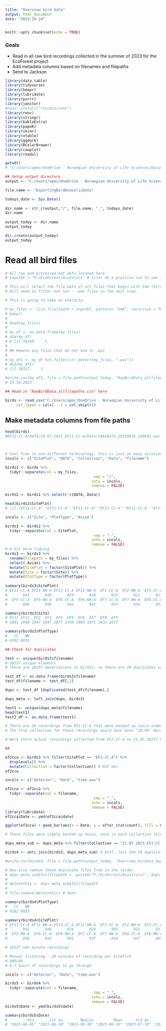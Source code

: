 ```yaml
---
title: "Overview bird data"
output: html_document
date: "2023-10-24"
---
```


```r
knitr::opts_chunk$set(echo = TRUE)
```

### Goals 

- Read in all raw bird recordings collected in the summer of 2023 for the EcoForest project
- Add metadata columns based on filenames and filepaths 
- Send to Jackson 


```r
library(data.table)
library(tidyverse)
library(beepr)
library(lubridate)
library(purrr)
library(janitor)
#renv::install("rstudio/renv")
library(renv)
library(stringr)
library(kableExtra)
library(papeR)
library(skimr)
library(vtable)
library(ggdark)
library(RColorBrewer)
library(cowplot)
library(readxl)

getwd()
# "C:/Users/apmc/OneDrive - Norwegian University of Life Sciences/Documents/1. PhD_Main/GitHub_link/EcoForest/EF"

## Setup output directory 
output <- "C:/Users/apmc/OneDrive - Norwegian University of Life Sciences/5. EcoForest/Data/Acoustics/Bird Acoustic Data/Outputs"

file.name <- "ExportingBirdAcousticData"

todays_date <- Sys.Date()
 
dir.name <- str_c(output,"/", file.name, "_", todays_date)
dir.name
 
output_today <- dir.name
output_today

dir.create(output_today)
output_today

```

# Read all bird files 
```r
# All raw and processed bat data located here 
# inputEF <-"P:/EcoForest/Acoustics" # First do a practice run to see if a combination of patterns can be used

# This will select the file path of all files that begin with S4A (bird acoustic data) 
# Will need to filter out non - .wav files in the next step. 

# This is going to take an eternity.

# my_files <- list.files(path = inputEF, pattern= "S4A", recursive = TRUE) 
# beep()
# 
# head(my_files)
# 
# my_df <- as.data.frame(my_files)
# dim(my_df)
# # [1] 18249     1
# 
# ## Remove any files that do not end in .wav 
# 
# my_df1 <- my_df %>% filter(str_detect(my_files, ".wav"))
# dim(my_df1)
# [1] 18157     1

#write.csv(my_df1, file = file.path(output_today, "RawBirdData_allfilepaths.csv"))
# 24.10.2023

## Read in "RawBirdData_allfilepaths.csv" here 

birds <- read_csv("C:/Users/apmc/OneDrive - Norwegian University of Life Sciences/5. EcoForest/Data/Acoustics/Bat Acoustic Data/ROutputs/ExportingBirdAcousticData_2023-10-24/RawBirdData_allfilepaths.csv", 
     col_types = cols(...1 = col_skip()))

```

## Make metadata columns from file paths 
```r
head(birds)
#EF11-CC-A/DATA/19.07.2023_EF11-CC-A/Data/S4A16276_20230626_140601.wav



# Feel free to use different terminology, this is just an easy solution for me but Jackson and Emma are free to use the syntax that works for them so long as it is clear and consistent. 
incols <- c("SitePlot", "DATA", "Collection", "Data", "filename")

birds1 <- birds %>% 
  tidyr::separate(col = my_files,
                                        sep = "/",
                                       into = incols, 
                                       remove = FALSE)

birds2 <- birds1 %>% select(-c(DATA, Data)) 

head(birds2$SitePlot)
# [1] "EF11-CC-A" "EF11-CC-A" "EF11-CC-A" "EF11-CC-A" "EF11-CC-A" "EF11-CC-A"

incols <- c("Site", "PlotType", "Avian")

birds3 <- birds2 %>% 
  tidyr::separate(col = SitePlot,
                                        sep = "-",
                                       into = incols, 
                                       remove = FALSE)
# A bit more tidying 
birds3 <- birds3 %>% 
  rename(filepath = my_files) %>% 
  select(-Avian) %>% 
  mutate(SitePlot = factor(SitePlot)) %>% 
  mutate(Site = factor(Site)) %>% 
  mutate(PlotType = factor(PlotType)) 
  
summary(birds3$SitePlot) 
# EF11-CC-A EF11-NN-A EF12-CC-A EF12-NN-A  EF2-CC-A  EF2-NN-A  EF3-CC-A  EF3-NN-A  EF4-CC-A  EF4-NN-A 
#       941       940       924       924       925       922       921       926       939       938 
#  EF5-CC-A  EF5-NN-A  EF6-CC-A  EF6-NN-A  EF7-CC-A  EF7-NN-A  EF8-CC-A  EF8-NN-A  EF9-CC-A  EF9-NN-A 
#       896       898       942       941       937       934       937       495       940       937 

summary(birds3$Site) 
# EF11 EF12  EF2  EF3  EF4  EF5  EF6  EF7  EF8  EF9 
# 1881 1848 1847 1847 1877 1794 1883 1871 1432 1877 

summary(birds3$PlotType) 
#   CC   NN 
# 9302 8855 

## Check for duplicates 

test <- unique(birds3$filename)
# 18137 unique elements 
# There are 18157 observations in birds3, so there are 20 duplicates somewhere. Lets find out where. 

test_df <- as.data.frame(birds3$filename)
test_df$filename <- test_df[,1]

dups <- test_df [duplicated(test_df$filename),]

dups_meta <- left_join(dups, birds3)

test1 <- unique(dups_meta$filename)
head(test1)
test2_df <- as.data.frame(test1)

# There are 20 recordings from EF2-CC-A that were backed up twice under two different collections. 
# The true collection for these recordings would have been "28.06" because the recordings are from before this date. 

# Were there actual recordings collected from EF2-CC-A on 21.07.2023? Have these been lost in the backup process (human error, most likely me (Reed) 

##

ef2cca <- birds3 %>% filter(SitePlot == "EF2-CC-A") %>% 
  droplevels() %>% 
  mutate(Collection = factor(Collection)) # 925 obs
ef2cca

incols <- c("detector", "date", "time.wav")

ef2cca <- ef2cca %>% 
  tidyr::separate(col = filename,
                                        sep = "_",
                                       into = incols, 
                                       remove = FALSE)
library(lubridate)
ef2cca$Date <- ymd(ef2cca$date)

ggplot(ef2cca) + geom_bar(aes(x = Date, y = after_stat(count), fill = Collection), position = "stack") 

# These files were simply backed up twice, once in each collection folder, so I can delete them from the 21.07.2023 collection folder and this should be alright. 

dups_meta_sub <- dups_meta %>% filter(Collection == "21.07.2023_EF2-CC-A") %>% droplevels()

birds4 <- anti_join(birds3, dups_meta_sub) # 8137, lost the 20 duplicate observations in the incorrect collection folder. Nice!

#write.csv(birds4, file = file.path(output_today, "Overview_birdata_duplicates_removed.csv"))

# Now also remove these duplicate files from in the folder. 
# dups_meta_sub$fullfilepath <- paste0("P:/EcoForest/Acoustics/", dups_meta_sub$filepath)
# 
# deletethis <- dups_meta_sub$fullfilepath 
# 
# file.remove(deletethis) # done 

```


```r
summary(birds4$PlotType)
#   CC   NN
# 9282 8855

summary(birds4$SitePlot)
# EF11-CC-A EF11-NN-A EF12-CC-A EF12-NN-A  EF2-CC-A  EF2-NN-A  EF3-CC-A  EF3-NN-A  EF4-CC-A  EF4-NN-A  EF5-CC-A 
#       941       940       924       924       905       922       921       926       939       938       896 
#  EF5-NN-A  EF6-CC-A  EF6-NN-A  EF7-CC-A  EF7-NN-A  EF8-CC-A  EF8-NN-A  EF9-CC-A  EF9-NN-A 
#       898       942       941       937       934       937       495       940       937

# 18137 ten minute recordings 

# Manual listening - 20 minutes of recording per SitePlot
# 400/60
# 6.7 hours of recordings to go through 

incols <- c("detector", "date", "time.wav")

birds5 <- birds4 %>% 
  tidyr::separate(col = filename,
                                        sep = "_",
                                       into = incols, 
                                       remove = FALSE)
birds5$Date <- ymd(birds5$date)

summary(birds5$Date)
#         Min.      1st Qu.       Median         Mean      3rd Qu.         Max. 
# "2023-06-05" "2023-06-20" "2023-06-30" "2023-06-30" "2023-07-10" "2023-07-23

```

